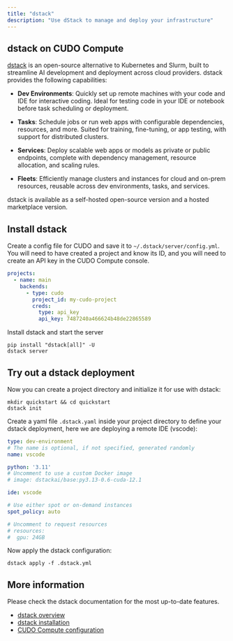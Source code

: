 ```yaml
---
title: "dstack"
description: "Use dStack to manage and deploy your infrastructure"
---
```


## dstack on CUDO Compute

[dstack](https://github.com/dstackai/dstack) is an open-source alternative to Kubernetes and Slurm, built to streamline AI development and deployment across cloud providers. dstack provides the following capabilities:

- **Dev Environments**: Quickly set up remote machines with your code and IDE for interactive coding. Ideal for testing code in your IDE or notebook before task scheduling or deployment.

- **Tasks**: Schedule jobs or run web apps with configurable dependencies, resources, and more. Suited for training, fine-tuning, or app testing, with support for distributed clusters.

- **Services**: Deploy scalable web apps or models as private or public endpoints, complete with dependency management, resource allocation, and scaling rules.

- **Fleets**: Efficiently manage clusters and instances for cloud and on-prem resources, reusable across dev environments, tasks, and services.

dstack is available as a self-hosted open-source version and a hosted marketplace version.

## Install dstack

Create a config file for CUDO and save it to ``~/.dstack/server/config.yml``. You will need to have created a project and know its ID, and you will need to create an API key in the CUDO Compute console.

```yaml
projects:
  - name: main
    backends:
      - type: cudo
        project_id: my-cudo-project
        creds:
          type: api_key
          api_key: 7487240a466624b48de22865589
```

Install dstack and start the server

```shell
pip install "dstack[all]" -U
dstack server
```

## Try out a dstack deployment
Now you can create a project directory and initialize it for use with dstack:

```shell
mkdir quickstart && cd quickstart
dstack init
```

Create a yaml file ``.dstack.yaml`` inside your project directory to define your dstack deployment, here we are deploying a remote IDE (vscode):

```yaml
type: dev-environment
# The name is optional, if not specified, generated randomly
name: vscode

python: '3.11'
# Uncomment to use a custom Docker image
# image: dstackai/base:py3.13-0.6-cuda-12.1

ide: vscode

# Use either spot or on-demand instances
spot_policy: auto

# Uncomment to request resources
# resources:
#  gpu: 24GB
```

Now apply the dstack configuration:
```shell
dstack apply -f .dstack.yml
```

## More information

Please check the dstack documentation for the most up-to-date features.
- [dstack overview](https://dstack.ai/#how-does-it-work)
- [dstack installation](https://dstack.ai/installation/)
- [CUDO Compute configuration](https://dstack.ai/reference/server/config.yml/#cudo)
